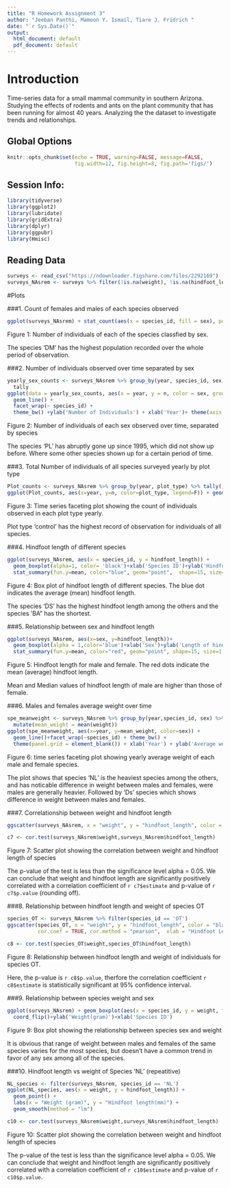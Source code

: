 ```yaml
---
title: "R Homework Assignment 3"
author: "Jeeban Panthi, Mamoon Y. Ismail, Tiare J. Fridrich "
date: "`r Sys.Date()`"
output:
  html_document: default
  pdf_document: default
---
```


# Introduction

Time-series data for a small mammal community in southern Arizona. Studying the effects of rodents and ants on the plant community that has been running for almost 40 years. Analyzing the the dataset to investigate trends and relationships. 

## Global Options

```r
knitr::opts_chunk$set(echo = TRUE, warning=FALSE, message=FALSE,
                      fig.width=12, fig.height=8, fig.path='figs/')
```


## Session Info:

```r
library(tidyverse)
library(ggplot2)
library(lubridate)
library(gridExtra)
library(dplyr)
library(ggpubr)
library(Hmisc)
```

## Reading Data

```r
surveys <- read_csv("https://ndownloader.figshare.com/files/2292169")
surveys_NAsrem <- surveys %>% filter(!is.na(weight), !is.na(hindfoot_length), !is.na(sex), species_id != "")
```

#Plots

###1. Count of females and males of each species observed 
```r
ggplot(surveys_NAsrem) + stat_count(aes(x = species_id, fill = sex), position = "dodge")+ylab('Number of individuals recorded')+xlab('Species ID')+theme(axis.text.x = element_text(angle = 90))
```
Figure 1: Number of individuals of each of the species classfied by sex.

The species 'DM' has the highest population recorded over the whole period of observation.


###2. Number of individuals observed over time separated by sex 
```r
yearly_sex_counts <- surveys_NAsrem %>% group_by(year, species_id, sex) %>%
  tally
ggplot(data = yearly_sex_counts, aes(x = year, y = n, color = sex, group = sex)) +
  geom_line() +
  facet_wrap(~ species_id) +
  theme_bw() +ylab('Number of Individuals') + xlab('Year')+ theme(axis.text.x = element_text(angle = 90))
```
Figure 2: Number of individuals of each sex observed over time, separated by species

The species 'PL' has abruptly gone up since 1995, which did not show up before. Where some other species shown up for a certain period of time. 

###3. Total Number of individuals of all species surveyed yearly by plot type
```r
Plot_counts <- surveys_NAsrem %>% group_by(year, plot_type) %>% tally()
ggplot(Plot_counts, aes(x=year, y=n, color=plot_type, legend=F)) + geom_line()+facet_wrap(~plot_type)
```
Figure 3: Time series faceting plot showing the count of individuals observed in each plot type yearly.

Plot type 'control' has the highest record of observation for individuals of all species.

###4.	Hindfoot length of different species
```r
ggplot(surveys_NAsrem, aes(x = species_id, y = hindfoot_length)) +
  geom_boxplot(alpha=1, color= 'black')+xlab('Species ID')+ylab('Hindfoot length (mm)')+
  stat_summary(fun.y=mean, color="blue", geom="point",  shape=15, size=1,show_guide = T,show.legend = T)+ theme(axis.text.x = element_text(angle = 90))
```
Figure 4: Box plot of hindfoot length of different species. The blue dot indicates the average (mean) hindfoot length.

The species 'DS' has the highest hindfoot length among the others and the species 'BA" has the shortest. 

###5. Relationship between sex and hindfoot length
```r
ggplot(surveys_NAsrem, aes(x=sex, y=hindfoot_length))+
  geom_boxplot(alpha = 1,color='blue')+xlab('Sex')+ylab('Length of hindfoot (mm)')+
  stat_summary(fun.y=mean, color="red", geom="point", shape=15, size=1,show_guide = T, show.legend = T) + theme_bw()
```
Figure 5: Hindfoot length for male and female. The red dots indicate the mean (average) hindfoot length. 

Mean and Median values of hindfoot length of male are higher than those of female.

###6. Males and females average weight over time
```r
spe_meanweight <- surveys_NAsrem %>% group_by(year,species_id, sex) %>%
  mutate(mean_weight = mean(weight))
ggplot(spe_meanweight, aes(x=year, y=mean_weight, color=sex)) +
  geom_line()+facet_wrap(~species_id) + theme_bw() +
  theme(panel.grid = element_blank()) + xlab('Year') + ylab('Average weight (gram)') + theme(axis.text.x = element_text(colour = "grey20", size = 10, angle = 90, hjust = 0.5, vjust = 0.5))
```
Figure 6: time series faceting plot showing yearly average weight of each male and female species.

The plot shows that species 'NL' is the heaviest species among the others, and has noticable difference in weight between males and females, were males are generally heavier. Followed by 'Ds' species which  shows difference in weight between males and females. 

###7. Correlationship between weight and hindfoot length
```r
ggscatter(surveys_NAsrem, x = "weight", y = "hindfoot_length", color = "black", shape = 21, size = 2, add = "reg.line", conf.int = TRUE, cor.coef = TRUE, cor.method = "pearson",  xlab = "Hindfoot Length (mm)", ylab = "Weight (gram)")

c7 <- cor.test(surveys_NAsrem$weight,surveys_NAsrem$hindfoot_length)
```
Figure 7: Scatter plot showing the correlation between weight and hindfoot length of species

The p-value of the test is less than the significance level alpha = 0.05. We can conclude that weight and hindfoot length are significantly positively correlated with a correlation coefficient of `r c7$estimate` and p-value of `r c7$p.value` (rounding off).

###8. Relationship between hindfoot length and weight of species OT
```r
species_OT <- surveys_NAsrem %>% filter(species_id == 'OT')
ggscatter(species_OT, x = "weight", y = "hindfoot_length", color = "black", shape = 21, size = 2, add = "reg.line", conf.int = TRUE, 
          cor.coef = TRUE, cor.method = "pearson",  xlab = "Hindfoot Length (mm)", ylab = "Weight (gram)")

c8 <- cor.test(species_OT$weight,species_OT$hindfoot_length)
```
Figure 8: Relationship between hindfoot length and weight of individuals for species OT. 

Here, the p-value is `r c8$p.value`, therfore the correlation coefficient `r c8$estimate` is statistically significant at 95% confidence interval.

###9. Relationship between species weight and sex
```r
ggplot(surveys_NAsrem) + geom_boxplot(aes(x = species_id, y = weight, fill = sex)) +
  coord_flip()+ylab('Weight(gram)')+xlab('Species ID')
```
Figure 9: Box plot showing the relationship between species sex and weight

It is obvious that range of weight between males and females of the same species varies for the most species, but doesn't have a common trend in favor of any sex among all of the species. 

###10. Hindfoot length vs weight of Species 'NL' (repeatitive)
```r
NL_species <- filter(surveys_NAsrem, species_id == 'NL')
ggplot(NL_species, aes(x = weight, y = hindfoot_length)) +
  geom_point() +
  labs(x = "Weight (gram)", y = "Hindfoot length(mm)") +  
  geom_smooth(method = "lm")

c10 <- cor.test(surveys_NAsrem$weight,surveys_NAsrem$hindfoot_length)
```
Figure 10: Scatter plot showing the correlation between weight and hindfoot length of species

The p-value of the test is less than the significance level alpha = 0.05. We can conclude that weight and hindfoot length are significantly positively correlated with a correlation coefficient of `r c10$estimate` and p-value of `r c10$p.value`.
